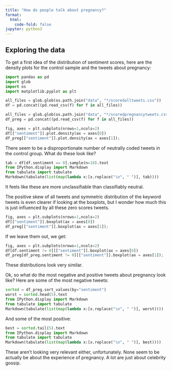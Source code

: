 ```yaml
---
title: "How do people talk about pregnancy?"
format:
  html:
    code-fold: false
jupyter: python3
---
```


## Exploring the data

To get a first idea of the distribution of sentiment scores, here are the density plots for
the control sample and the tweets about pregnancy:

```python
import pandas as pd
import glob
import os
import matplotlib.pyplot as plt

all_files = glob.glob(os.path.join("data", "*/scoredalltweets.csv"))
df = pd.concat((pd.read_csv(f) for f in all_files))

all_files = glob.glob(os.path.join("data", "*/scoredpregnancytweets.csv"))
df_preg = pd.concat((pd.read_csv(f) for f in all_files))
```

```python
fig, axes = plt.subplots(nrows=1,ncols=2)
df[["sentiment"]].plot.density(ax = axes[0])
df_preg[["sentiment"]].plot.density(ax = axes[1]);
```

There seem to be a disproportionate number of neutrally coded tweets in the control group.
What do these look like?

```python
tab = df[df.sentiment == 0].sample(n=10).text
from IPython.display import Markdown
from tabulate import tabulate
Markdown(tabulate(list(map(lambda x:[x.replace("\n", " ")], tab))))
```

It feels like these are more unclassifiable than classifiably neutral.

The positive skew of all tweets and symmetric distribution of the keyword tweets is even clearer if looking at the
boxplots, but I wonder how much this is just influenced by all these zero scores tweets.

```python
fig, axes = plt.subplots(nrows=1,ncols=2)
df[["sentiment"]].boxplot(ax = axes[0])
df_preg[["sentiment"]].boxplot(ax = axes[1]);
```

If we leave them out, we get:

```python
fig, axes = plt.subplots(nrows=1,ncols=2)
df[df.sentiment != 0][["sentiment"]].boxplot(ax = axes[0])
df_preg[df_preg.sentiment != 0][["sentiment"]].boxplot(ax = axes[1]);
```

These distributions look very similar.

Ok, so what do the most negative and positive tweets about pregnancy look like?
Here are some of the most negative tweets:

```python
sorted = df_preg.sort_values(by="sentiment")
worst = sorted.head(5).text
from IPython.display import Markdown
from tabulate import tabulate
Markdown(tabulate(list(map(lambda x:[x.replace("\n", " ")], worst))))
```

And some of the most positive:

```python
best = sorted.tail(5).text
from IPython.display import Markdown
from tabulate import tabulate
Markdown(tabulate(list(map(lambda x:[x.replace("\n", " ")], best))))
```

These aren't looking very relevant either, unfortunately. None seem to be actually be
about the experience of pregnancy. A lot are just about celebrity gossip.
